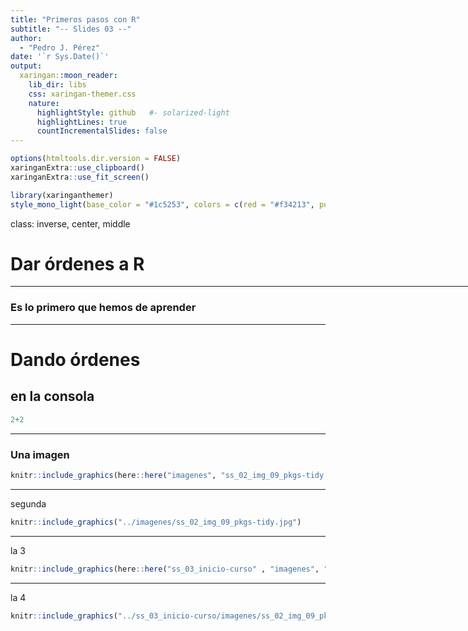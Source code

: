 ```yaml
---
title: "Primeros pasos con R"
subtitle: "-- Slides 03 --"  
author: 
  - "Pedro J. Pérez"
date: '`r Sys.Date()`'
output:
  xaringan::moon_reader:
    lib_dir: libs
    css: xaringan-themer.css
    nature:
      highlightStyle: github   #- solarized-light
      highlightLines: true
      countIncrementalSlides: false
---
```


```r
options(htmltools.dir.version = FALSE)
xaringanExtra::use_clipboard()
xaringanExtra::use_fit_screen()
```

```r
library(xaringanthemer)
style_mono_light(base_color = "#1c5253", colors = c(red = "#f34213", purple = "#3e2f5b", orange = "#ff8811", green = "#136f63", white = "#FFFFFF"))
```

class: inverse, center, middle

# Dar órdenes a R

<html><div style='float:left'></div><hr color='#EB811B' size=1px width=796px></html>

### Es lo primero que hemos de aprender


---

# Dando órdenes

## en la consola

```r
2+2
```

---

### Una imagen


```r
knitr::include_graphics(here::here("imagenes", "ss_02_img_09_pkgs-tidy.jpg"))
```

----

segunda



```r
knitr::include_graphics("../imagenes/ss_02_img_09_pkgs-tidy.jpg")
```


---

la 3

```r
knitr::include_graphics(here::here("ss_03_inicio-curso" , "imagenes", "ss_02_img_09_pkgs-tidy-x.jpg") ) 
```

---

la 4


```r
knitr::include_graphics("../ss_03_inicio-curso/imagenes/ss_02_img_09_pkgs-tidy-x.jpg") 
```

